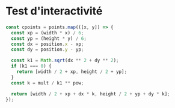 
# Test d'interactivité

<Slider />

```ts
const cpoints = points.map(([x, y]) => {
  const xp = (width * x) / 6;
  const yp = (height * y) / 6;
  const dx = position.x - xp;
  const dy = position.y - yp;

  const k1 = Math.sqrt(dx ** 2 + dy ** 2);
  if (k1 === 0) {
    return [width / 2 + xp, height / 2 + yp];
  }
  const k = mult / k1 ** pow;

  return [width / 2 + xp + dx * k, height / 2 + yp + dy * k];
});
```
